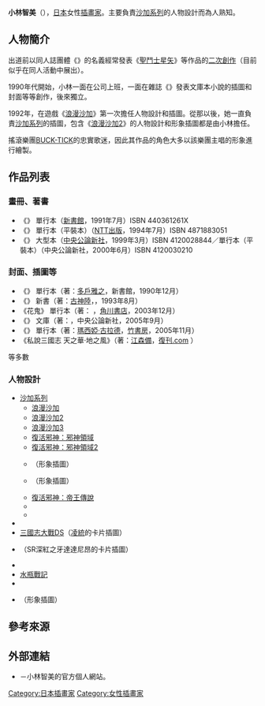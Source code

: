 {{multiple issues|
{{Notability Unreferenced|time=2020-12-19T02:52:08+00:00}}
{{Primarysources|time=2020-12-19T02:52:08+00:00}}
}}
{{NoteTA
|G1=Games
| G2 = Square Enix
}}
{{Infobox ACG creator
| name=小林智美
| image=
| size=
| caption=
| job=[[插畫家|插畫家]]
| job2=
| romaji=Kobayashi Tomomi
| real_name=
| other_name=
| nickname=
| foreign_name=
| english_name=
| sex=女性
| nationality={{JPN}}
| birth_name=
| birth_date=
| birth_place={{JPN}}
| death_date=
| death_place=
| origin_place=
| residence=
| languages=
| height=
| weight=
| blood_type=
| spouse=
| parents=
| relatives=
| doujin_circle =
| subordinate={{lang|ja|[http://www.kobayashi-tomomi.com/ 花の歌]}} {{ja icon}}
| website=
| educate=
| past=
| work='''遊戲'''<br />[[沙加系列|沙加系列]]
| award=
}}
{{japanese|japanese=小林 智美|kana=こばやし ともみ|romaji=Kobayashi Tomomi}}
'''小林智美'''（{{bd||12月13日<ref>{{cite web|url=http://www.critiqueofgames.net/data/ros/sq-kai.htm|archiveurl=https://web.archive.org/web/20181101135848/http://www.critiqueofgames.net/data/ros/sq-kai.htm|script-title=ja:スクウェア·エニックス開発スタッフルーム|website=Critique Of Games ―{{lang|ja|ビデオゲームをめぐる問いと思索}}―|accessdate=2018-11-01|archivedate=2018-11-01|language=ja}}</ref>||}}），[[日本|日本]]女性[[插畫家|插畫家]]。主要負責[[沙加系列|沙加系列]]的人物設計而為人熟知。

== 人物簡介 ==
出道前以同人誌團體《{{lang|ja|ミーハープロジェクト}}》的名義經常發表《[[聖鬥士星矢|聖鬥士星矢]]》等作品的[[二次創作|二次創作]]（目前似乎在同人活動中展出）。

1990年代開始，小林一面在公司上班，一面在雜誌《{{link-ja|JUNE (雜誌)|JUNE (雑誌)|小說六月}}》發表文庫本小說的插圖和封面等等創作，後來獨立。

1992年，在遊戲《[[浪漫沙加|浪漫沙加]]》第一次擔任人物設計和插圖。從那以後，她一直負責[[沙加系列|沙加系列]]的插圖，包含《[[浪漫沙加2|浪漫沙加2]]》的人物設計和形象插圖都是由小林擔任。

搖滾樂團[[BUCK-TICK|BUCK-TICK]]的忠實歌迷，因此其作品的角色大多以該樂團主唱{{link-ja|櫻井敦司|櫻井敦司}}的形象進行繪製。

== 作品列表 ==
=== 畫冊、著書 ===
* 《{{lang|ja|彩華―花の歌をききながら}}》 單行本（[[新書館|新書館]]，1991年7月）ISBN 440361261X
* 《{{lang|ja|時織人（ときおりびと）―小林智美ロマンシング·サガ画集}}》 單行本（平裝本）（[[NTT出版|NTT出版]]，1994年7月）ISBN 4871883051
* 《{{lang|ja|艶舞 心拍数のリズムで―小林智美画集}}》 大型本（[[中央公論新社|中央公論新社]]，1999年3月）ISBN 4120028844／單行本（平裝本）（中央公論新社，2000年6月）ISBN 4120030210

=== 封面、插圖等 ===
* 《{{lang|ja|緑の標的}}》 單行本（著：[[多戶雅之|多戶雅之]]，新書館，1990年12月）
* 《{{lang|ja|アストラルシティ 猛き神の紋章}}》 新書（著：[[馳星周|古神陸]]，{{link-ja|勁文社|勁文社}}，1993年8月）
* 《花鬼》 單行本（著：{{link-ja|山藍紫姬子|山藍紫姫子}} ，[[角川書店|角川書店]]，2003年12月）
* 《{{lang|ja|海東青―摂政王ドルゴン}}》 文庫（著：{{link-ja|井上祐美子|井上祐美子}}，中央公論新社，2005年9月）
* 《{{lang|ja|おとぎ話を信じた王女さま}}》 單行本（著：[[瑪西婭·古拉德|瑪西婭·古拉德]]，[[竹書房|竹書房]]，2005年11月）
* 《私說三國志 天之華·地之風》（著：[[江森備|江森備]]，[[復刊.com|復刊.com]] ）
等多數

=== 人物設計 ===
* [[沙加系列|沙加系列]]
** [[浪漫沙加|浪漫沙加]]
** [[浪漫沙加2|浪漫沙加2]]
** [[浪漫沙加3|浪漫沙加3]]
** [[復活邪神：邪神領域|復活邪神：邪神領域]]
** [[復活邪神：邪神領域2|復活邪神：邪神領域2]]
** {{link-ja|復活邪神：無限傳說|アンリミテッド:サガ}}（形象插圖）
** {{link-ja|復活邪神 -Minstrel Song-|ロマンシング サガ -ミンストレルソング-}}（形象插圖）
** [[Emperors_SaGa|復活邪神：帝王傳說]]
** {{link-ja|帝國沙加|インペリアル サガ}}
** {{link-ja|復活邪神：緋紅恩典|サガ スカーレットグレイス}}
* {{link-ja|Granado Espada|グラナド・エスパダ}}
* [[三國志大戰|三國志大戰DS]]（[[凌統|凌統]]的卡片插圖）
* {{link-ja|悠久的車輪|悠久の車輪}}（SR深紅之牙達達尼昂的卡片插圖）
* {{link-ja|Dimension0|ディメンション・ゼロ}}
* [[水瓶戰記|水瓶戰記]]
* {{link-ja|勇者派遣公司|勇現会社ブレイブカンパニー}}
* {{link-ja|遺跡傳說|レジェンド オブ レガシー}}（形象插圖）

== 參考來源 ==
{{reflist}}

== 外部連結 ==
* {{lang|ja|[http://www.kobayashi-tomomi.com/ 花の歌]}} {{ja icon}}－小林智美的官方個人網站。

{{Normdaten}}

{{DEFAULTSORT:Kobayashi Tomomi}}
[[Category:日本插畫家|Category:日本插畫家]]
[[Category:女性插畫家|Category:女性插畫家]]